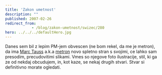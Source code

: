 ```yaml
---
title: 'Zakon umetnost'
description: ""
published: 2007-02-26
redirect_from: 
            - /blog/zakon-umetnost/swizec/280
hero: ../../../defaultHero.jpg
---
```


Danes sem bil z lepim PM-jem obvescen (ne bom rekel, da me je metron), da ima [Marc Tauss](http://www.marctauss.com/flash.html) a.k.a [metron](http://www.marctauss.com/flash.html) novo spletno stran s svojimi, ce lahko sam presodim, precudovitimi slikami. Vmes so njegove foto ilustracije, stil, ki ga ze od nekdaj obcudujem, in, kot kaze, se nekaj drugih stvari. Stvar si definitivno morate ogledati.
